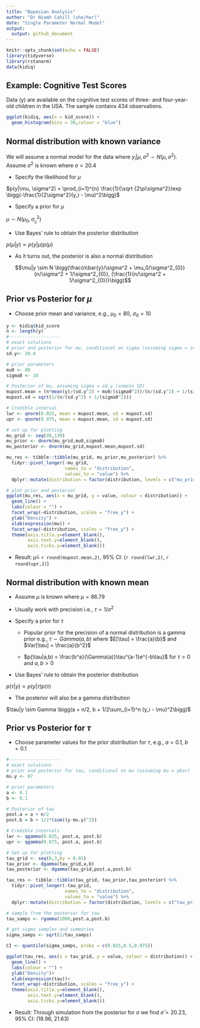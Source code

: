 ```yaml
---
title: "Bayesian Analysis"
author: "Dr Niamh Cahill (she/her)"
date: "Single Parameter Normal Model"
output:
  output: github_document
---
```



```r
knitr::opts_chunk$set(echo = FALSE)
library(tidyverse)
library(rstanarm)
data(kidiq)
```

## Example: Cognitive Test Scores
\footnotesize
Data (y) are available on the cognitive test scores of three- and four-year-old children in the USA. The sample contains 434 observations.

```r
ggplot(kidiq, aes(x = kid_score)) +
  geom_histogram(bins = 30,colour = "blue")
```


## Normal distribution with known variance

\footnotesize
We will assume a normal model for the data where $y_i|\mu,\sigma^2 \sim N(\mu, \sigma^2)$. Assume $\sigma^2$ is known where $\sigma = 20.4$


 - Specify the likelihood for $\mu$
  
  
$p(y|\mu, \sigma^2) = \prod_{i=1}^{n} \frac{1}{\sqrt {2\pi\sigma^2}}exp \bigg(-\frac{1}{2\sigma^2}(y_i - \mu)^2\bigg)$


  - Specify a prior for $\mu$

 $\mu \sim N(\mu_0, \sigma^2_{_0})$

  - Use Bayes' rule to obtain the posterior distribution

$p(\mu|y) \propto p(y|\mu)p(\mu)$


  - As it turns out, the posterior is also a normal distribution

 $$\mu|y \sim N \bigg(\frac{n\bar{y}/\sigma^2 + \mu_0/\sigma^2_{0}}{n/\sigma^2 + 1/\sigma^2_{0}}, {\frac{1}{n/\sigma^2 + 1/\sigma^2_{0}}}\bigg)$$

## Prior vs Posterior for $\mu$

\footnotesize

  - Choose prior mean and variance, e.g., $\mu_0 = 80$, $\sigma_{0} = 10$
  
```r
y <- kidiq$kid_score
n <- length(y)
#-------------------
# exact solutions
# prior and posterior for mu, conditional on sigma (assuming sigma = sd.y)
sd.y<- 20.4

# prior parameters
mu0 <- 80
sigma0 <- 10

# Posterior of mu, assuming sigma = sd.y (sample SD)
mupost.mean = (n*mean(y)/(sd.y^2) + mu0/(sigma0^2))/(n/(sd.y^2) + 1/(sigma0^2))
mupost.sd = sqrt(1/(n/(sd.y^2) + 1/(sigma0^2)))

# Credible interval
lwr <- qnorm(0.025, mean = mupost.mean, sd = mupost.sd)
upr <- qnorm(0.975, mean = mupost.mean, sd = mupost.sd)

# set up for plotting
mu_grid <- seq(40,130)
mu_prior <- dnorm(mu_grid,mu0,sigma0)
mu_posterior <- dnorm(mu_grid,mupost.mean,mupost.sd)

mu_res <- tibble::tibble(mu_grid, mu_prior,mu_posterior) %>% 
  tidyr::pivot_longer(-mu_grid,
                      names_to = "distribution",
                      values_to = "value") %>% 
  dplyr::mutate(distribution = factor(distribution, levels = c("mu_prior", "mu_posterior")))

# plot prior and posterior
ggplot(mu_res, aes(x = mu_grid, y = value, colour = distribution)) +
  geom_line() +
  labs(colour = "") +
  facet_wrap(~distribution, scales = "free_y") +
  ylab("Density") +
  xlab(expression(mu)) +
  facet_wrap(~distribution, scales = "free_y") +
  theme(axis.title.y=element_blank(),
        axis.text.y=element_blank(),
        axis.ticks.y=element_blank())
```
  
  - Result: $\hat{\mu} =$ `r round(mupost.mean,2)`, 95\% CI: (`r round(lwr,2)`, `r round(upr,2)`)


## Normal distribution with known mean

\footnotesize
  - Assume $\mu$ is known where $\mu = 86.79$
  
- Usually work with precision i.e., $\tau = 1/\sigma^2$

 - Specify a prior for $\tau$

    - Popular prior for the precision of a normal distribution is a gamma prior
e.g., $\tau \sim Gamma(a, b)$ where $E[\tau] = \frac{a}{b}$ and $Var[\tau] = \frac{a}{b^2}$

    - $p(\tau|a,b) = \frac{b^a}{\Gamma(a)}\tau^{a-1}e^{-b\tau}$ for $\tau >0$ and $a,b > 0$

- Use Bayes' rule to obtain the posterior distribution

$p(\tau|y) \propto p(y|\tau)p(\tau)$

- The posterior will also  be a gamma distribution

 $\tau|y \sim Gamma \bigg(a + n/2, b + 1/2\sum_{i=1}^n (y_i - \mu)^2\bigg)$


## Prior vs Posterior for $\tau$
\footnotesize
 - Choose parameter values for the prior distribution for $\tau$, e.g., $a = 0.1$, $b = 0.1$


```r
#-------------------
# exact solutions
# prior and posterior for tau, conditional on mu (assuming mu = ybar)
mu.y <- 87

# prior parameters
a <- 0.1
b <- 0.1

# Posterior of tau
post.a = a + n/2
post.b = b + 1/2*(sum((y-mu.y)^2))

# Credible intervals
lwr <- qgamma(0.025, post.a, post.b)
upr <- qgamma(0.975, post.a, post.b)

# Set up for plotting
tau_grid <- seq(0,3,by = 0.01)
tau_prior <- dgamma(tau_grid,a,b)
tau_posterior <- dgamma(tau_grid,post.a,post.b)

tau_res <- tibble::tibble(tau_grid, tau_prior,tau_posterior) %>% 
  tidyr::pivot_longer(-tau_grid,
                      names_to = "distribution",
                      values_to = "value") %>% 
  dplyr::mutate(distribution = factor(distribution, levels = c("tau_prior", "tau_posterior")))

# sample from the posterior for tau
tau_samps <- rgamma(1000,post.a,post.b)

# get sigma samples and summaries
sigma_samps <- sqrt(1/tau_samps)

CI <- quantile(sigma_samps, probs = c(0.025,0.5,0.975))

ggplot(tau_res, aes(x = tau_grid, y = value, colour = distribution)) +
  geom_line() +
  labs(colour = "") +
  ylab("Density")+
  xlab(expression(tau))+
  facet_wrap(~distribution, scales = "free_y") +
  theme(axis.title.y=element_blank(),
        axis.text.y=element_blank(),
        axis.ticks.y=element_blank())
```
 
 - Result: Through simulation from the posterior for $\sigma$ we find $\hat{\sigma} = 20.23$, 95\% CI: (18.96, 21.63)
 
 
